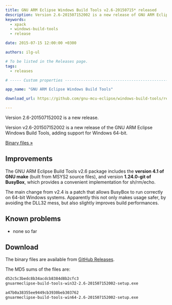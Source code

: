 ```yaml
---
title: GNU ARM Eclipse Windows Build Tools v2.6-20150715* released
description: Version 2.6-201507152002 is a new release of GNU ARM Eclipse Windows Build Tools.
keywords:
  - xpack
  - windows-build-tools
  - release

date: 2015-07-15 12:00:00 +0300

authors: ilg-ul

# To be listed in the Releases page.
tags:
  - releases

# ----- Custom properties -----------------------------------------------------

app_name: "GNU ARM Eclipse Windows Build Tools"

download_url: https://github.com/gnu-mcu-eclipse/windows-build-tools/releases/tag/v2.6/

---
```


<head><title>{frontMatter.title}</title></head>
<head><meta property="og:title" content={frontMatter.title} /></head>

Version 2.6-201507152002 is a new release.

<!-- truncate -->

Version v2.6-201507152002 is a new release of the GNU ARM Eclipse Windows Build Tools, adding support for Windows 64-bit.

<!-- truncate -->

<p><a href={frontMatter.download_url}>Binary files »</a></p>

## Improvements

The GNU ARM Eclipse Build Tools v2.6 package includes the **version 4.1 of GNU make** (built from MSYS2 source files), and version **1.24.0-git of BusyBox**, which provides a convenient implementation for sh/rm/echo.

The main change from v2.4 is a patch that allows BusyBox to run correctly on 64-bit Windows systems. Apparently this not only makes usage safer, by avoiding the DLL32 mess, but also slightly improves build performances.

## Known problems

* none so far

## Download

The binary files are available from <a href={frontMatter.download_url}>GitHub Releases</a>.

The MD5 sums of the files are:

```txt
d52c5c3bedc8b34acdcb8384d8b2cfc3
gnuarmeclipse-build-tools-win32-2.6-201507152002-setup.exe

a47b0a38355ee9449cb3930beb303762
gnuarmeclipse-build-tools-win64-2.6-201507152002-setup.exe
```
